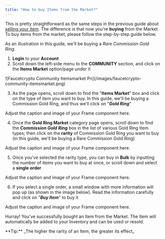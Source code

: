 ```yaml
---
title: "How to buy Items from the Market?"
---
```


This is pretty straightforward as the same steps in the previous guide about [selling your item](https://faucetcrypto.mintlify.app/items-and-market/how-to-sell-items-or-cancel-a-sell-order?). The difference is that now you're **buying** from the Market. To buy items from the market, please follow the step-by-step guide below.

As an illustration in this guide, we'll be buying a _Rare Commission Gold Ring_.

1. **Login** to your **Account**
2. Scroll down the left-side menu to the **COMMUNITY** section, and click on the **Items Market** option/page under it 

<Frame>
  ![Faucetcrypto Community Itemsmarket Pn](/images/faucetcrypto-community-itemsmarket.png)
</Frame>

3. As the page opens, scroll down to find the "**Items Market**" box and click on the type of item you want to buy. In this guide, we'll be buying a Commission Gold Ring, and thus we'll click on "**_Gold Ring_**"

<Frame>
  Adjust the caption and image of your Frame component here.
</Frame>

4. Once the **Gold Ring Market** category page opens, scroll down to find the **_Commission Gold Ring_** box in the list of various Gold Ring Item types; then click on the **rarity** of Commission Gold Ring you want to buy (in this guide, we'll be buying a Rare Commission Gold Ring)

<Frame>
  Adjust the caption and image of your Frame component here.
</Frame>

5. Once you've selected the rarity type, you can buy in **Bulk** by inputting the number of items you want to buy at once, or scroll down and select a **single order**

<Frame>
  Adjust the caption and image of your Frame component here.
</Frame>

6. If you select a single order, a small window with more information will pop up (as shown in the image below). Read the information carefully and click on "**_Buy Item_**" to buy it

<Frame>
  Adjust the caption and image of your Frame component here.
</Frame>

Hurray\! You've successfully bought an Item from the Market. The Item will automatically be added to your Inventory and can be used or resold.

<Note>
  **Tip:** _The higher the rarity of an Item, the greater its effect_
</Note>